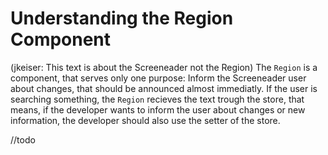 <Meta title="Components/Activity/Region"  />


# Understanding the Region Component

(jkeiser: This text is about the Screeneader not the Region)
The `Region` is a component, that serves only one purpose: Inform the Screeneader user about changes, that should be announced almost immediatly.
If the user is searching something, the `Region` recieves the text trough the store, that means, if the developer wants to inform the user about changes or new information, the developer should also use the setter of the store.

//todo